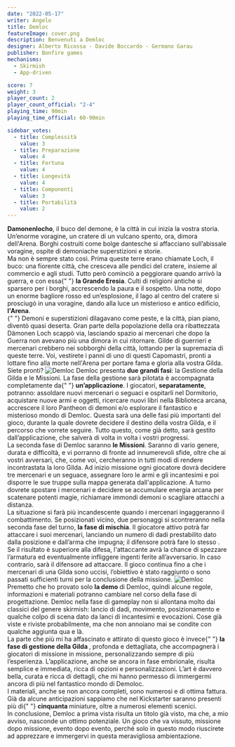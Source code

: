 ```yaml
---
date: "2022-05-17"
writer: Angelo
title: Demloc
featureImage: cover.png
description: Benvenuti a Demloc
designer: Alberto Ricossa - Davide Boccardo - Germano Garau
publisher: Bonfire games
mechanisms:
  - Skirmish
  - App-driven

score: 7
weight: 3
player_count: 2
player_count_official: "2-4"
playing_time: 90min
playing_time_official: 60-90min

sidebar_votes:
  - title: Complessità
    value: 3
  - title: Preparazione
    value: 4
  - title: Fortuna
    value: 4
  - title: Longevità
    value: 4
  - title: Componenti
    value: 3
  - title: Portabilità
    value: 2
---
```


<Setting>
  <strong>Damonenlocho</strong>, il buco del demone, è la città in cui inizia la
  vostra storia. Un’enorme voragine, un cratere di un vulcano spento, ora,
  dimora dell'Arena. Borghi costruiti come bolge dantesche si affacciano
  sull’abissale voragine, ospite di demoniache superstizioni e storie.
  <br /> Ma non è sempre stato così. Prima queste terre erano chiamate Loch, il buco:
  una fiorente città, che cresceva alle pendici del cratere, insieme al commercio
  e agli studi. Tutto però cominciò a peggiorare quando arrivò la guerra, e con essa{" "}
  <strong>la Grande Eresia</strong>. Culti di religioni antiche si sparsero per i
  borghi, accrescendo la paura e il sospetto. Una notte, dopo un enorme bagliore
  rosso ed un’esplosione, il lago al centro del cratere si prosciugò in una voragine,
  dando alla luce un misterioso e antico edificio, <strong>l'Arena</strong>.<br />{" "}
  Demoni e superstizioni dilagavano come peste, e la città, pian piano, diventò quasi
  deserta. Gran parte della popolazione della ora ribattezzata Dämonen Loch scappò
  via, lasciando spazio ai mercenari che dopo la Guerra non avevano più una dimora
  in cui ritornare. Gilde di guerrieri e mercenari crebbero nei sobborghi della città,
  lottando per la supremazia di queste terre. Voi, vestirete i panni di uno di questi
  Capomastri, pronti a lottare fino alla morte nell'Arena per portare fama e gloria
  alla vostra Gilda. Siete pronti?
</Setting>

<img src="./game1.jpg" alt="Demloc" />

<Rules>
  Demloc presenta <strong>due grandi fasi</strong>: la Gestione della Gilda e le
  Missioni. La fase della gestione sarà pilotata è accompagnata completamente da{" "}
  <strong>un’applicazione</strong>. I giocatori, <strong>separatamente</strong>,
  potranno: assoldare nuovi mercenari o seguaci e ospitarli nel Dormitorio,
  acquistare nuove armi e oggetti, ricercare nuovi libri nella Biblioteca
  arcana, accrescere il loro Pantheon di demoni e/o esplorare il fantastico e
  misterioso mondo di Demloc. Questa sarà una delle fasi più importanti del
  gioco, durante la quale dovrete decidere il destino della vostra Gilda, e il
  percorso che vorrete seguire. Tutto questo, come già detto, sarà gestito
  dall’applicazione, che salverà di volta in volta i vostri progressi.
  <br /> La seconda fase di Demloc saranno <strong>le Missioni</strong>. Saranno
  di vario genere, durata e difficoltà, e vi porranno di fronte ad innumerevoli sfide,
  oltre che ai vostri avversari, che, come voi, cercheranno in tutti modi di rendere
  incontrastata la loro Gilda. Ad inizio missione ogni giocatore dovrà decidere tre
  mercenari e un seguace, assegnare loro le armi e gli incantesimi e poi disporre
  le sue truppe sulla mappa generata dall'applicazione. A turno dovrete spostare
  i mercenari e decidere se accumulare energia arcana per scatenare potenti magie,
  richiamare immondi demoni o scagliare attacchi a distanza. <br />
  La situazione si farà più incandescente quando i mercenari ingaggeranno il
  combattimento. Se posizionati vicino, due personaggi si scontreranno nella
  seconda fase del turno, <strong>la fase di mischia</strong>. Il giocatore
  attivo potrà far attaccare i suoi mercenari, lanciando un numero di dadi
  prestabilito dato dalla posizione e dall’arma che impugna; il difensore potrà
  fare lo stesso . Se il risultato è superiore alla difesa, l'attaccante avrà la
  chance di spezzare l’armatura ed eventualmente infliggere ingenti ferite
  all’avversario. In caso contrario, sarà il difensore ad attaccare. Il gioco
  continua fino a che i mercenari di una Gilda sono uccisi, l’obiettivo è stato
  raggiunto o sono passati sufficienti turni per la conclusione della missione.
</Rules>

<img src="./game2.jpg" alt="Demloc" />

<Feedback>
  Premetto che ho provato solo <strong>la demo </strong> di Demloc, quindi
  alcune regole, informazioni e materiali potranno cambiare nel corso della fase
  di progettazione. Demloc nella fase di gameplay non si allontana molto dai
  classici del genere skirmish: lancio di dadi, movimento, posizionamento e
  qualche colpo di scena dato da lanci di incantesimi e evocazioni. Cose già
  viste e riviste probabilmente, ma che non annoiano mai se condite con qualche
  aggiunta qua e là.
  <br />
  La parte che più mi ha affascinato e attirato di questo gioco è invece{" "}
  <strong> la fase di gestione della Gilda </strong>, profonda e dettagliata,
  che accompagnerà i giocatori di missione in missione, personalizzando sempre
  di più l’esperienza. L’applicazione, anche se ancora in fase embrionale,
  risulta semplice e immediata, ricca di opzioni e personalizzazioni. L’art è
  davvero bella, curata e ricca di dettagli, che mi hanno permesso di immergermi
  ancora di più nel fantastico mondo di Demoloc.
  <br />I materiali, anche se non ancora completi, sono numerosi e di ottima fattura.
  Già da alcune anticipazioni sappiamo che nel Kickstarter saranno presenti più di{" "}
  <strong>cinquanta </strong> miniature, oltre a numerosi elementi scenici. <br />
  In conclusione, Demloc a prima vista risulta un titolo già visto, ma che, a
  mio avviso, nasconde un ottimo potenziale. Un gioco che va vissuto, missione
  dopo missione, evento dopo evento, perché solo in questo modo riuscirete ad
  apprezzare e immergervi in questa meravigliosa ambientazione.
</Feedback>

<Instagram id="CdqFqPej9Vz" />
